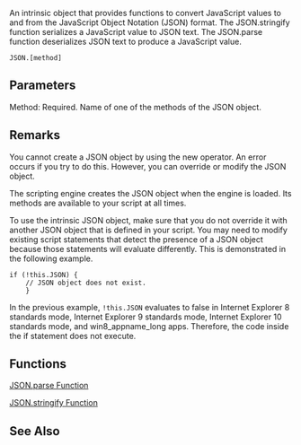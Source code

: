An intrinsic object that provides functions to convert JavaScript values to and from the JavaScript Object Notation (JSON) format. The JSON.stringify function serializes a JavaScript value to JSON text. The JSON.parse function deserializes JSON text to produce a JavaScript value.

 JSON.[method]

==Parameters==
; Method: Required. Name of one of the methods of the JSON object.

==Remarks==
You cannot create a JSON object by using the new operator. An error occurs if you try to do this. However, you can override or modify the JSON object.

The scripting engine creates the JSON object when the engine is loaded. Its methods are available to your script at all times.

To use the intrinsic JSON object, make sure that you do not override it with another JSON object that is defined in your script. You may need to modify existing script statements that detect the presence of a JSON object because those statements will evaluate differently. This is demonstrated in the following example.

 if (!this.JSON) {
     // JSON object does not exist.
     }
In the previous example, <code>!this.JSON</code> evaluates to false in Internet Explorer 8 standards mode, Internet Explorer 9 standards mode, Internet Explorer 10 standards mode, and win8_appname_long apps. Therefore, the code inside the if statement does not execute.


==Functions==
[[javascript/JSON/parse|JSON.parse Function]]

[[javascript/JSON/stringify|JSON.stringify Function]]


==See Also==

              

              
